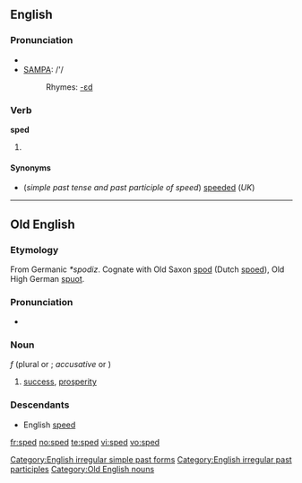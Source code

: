 ==English==

===Pronunciation===
*{{IPA|/spɛd/}}
*[[w:SAMPA|SAMPA]]: /'/
*:Rhymes: [[Rhymes:English:-ɛd|-ɛd]]

===Verb===
'''sped'''

# {{US}} {{past of|[[speed]]}}

====Synonyms====
*(''simple past tense and past participle of speed'') [[speeded]] (''UK'')


[[Category:English irregular simple past forms]]
[[Category:English irregular past participles]]

----

==Old English==

===Etymology===
From Germanic ''*spodiz''.  Cognate with Old Saxon [[spod]] (Dutch [[spoed]]), Old High German [[spuot]].

===Pronunciation===
{{IPA|/spe:d/}}
*{{audio|en-us-sped.ogg|Audio (US)}}


===Noun===
{{unicode|'''spēd'''}} ''f'' (plural {{unicode|'''[[spede|spēde]]'''}} or {{unicode|'''[[speda|spēda]]'''}}; ''accusative'' {{unicode|'''[[spede|spēde]]'''}} or {{unicode|'''spēd'''}})

# [[success]], [[prosperity]]

===Descendants===
*English [[speed]]

[[Category:Old English nouns]]

[[fr:sped]]
[[no:sped]]
[[te:sped]]
[[vi:sped]]
[[vo:sped]]